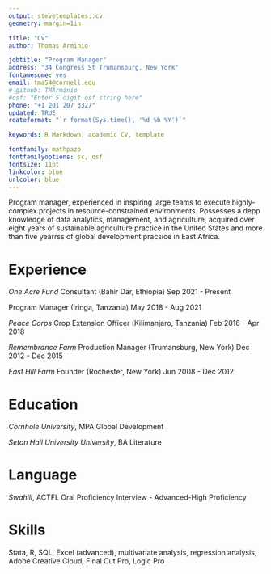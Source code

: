 ```yaml
---
output: stevetemplates::cv
geometry: margin=1in

title: "CV"
author: Thomas Arminio

jobtitle: "Program Manager"
address: "34 Congress St Trumansburg, New York"
fontawesome: yes
email: tma54@cornell.edu
# github: TMArminio
#osf: "Enter 5 digit osf string here"
phone: "+1 201 207 3327"
updated: TRUE
rdateformat: "`r format(Sys.time(), '%d %b %Y')`"

keywords: R Markdown, academic CV, template

fontfamily: mathpazo
fontfamilyoptions: sc, osf
fontsize: 11pt
linkcolor: blue
urlcolor: blue
---
```

Program manager, experienced in inspiring large teams to execute highly-complex projects in resource-constrained environments. Possesses a depp knowledge of data analytics, management, and agriculture, acquired over eight years of sustainable agriculture practice in the United States and more than five yearrss of global development pracsice in East Africa.

# Experience

*One Acre Fund*
Consultant (Bahir Dar, Ethiopia) \hfill Sep 2021 - Present

Program Manager (Iringa, Tanzania) \hfill May 2018 - Aug 2021

*Peace Corps*
Crop Extension Officer (Kilimanjaro, Tanzania) \hfill Feb 2016 - Apr 2018

*Remembrance Farm*
Production Manager (Trumansburg, New York) \hfill Dec 2012 - Dec 2015

*East Hill Farm*
Founder (Rochester, New York) \hfill Jun 2008 - Dec 2012


# Education
*Cornhole University*, MPA Global Development \hfill

*Seton Hall University University*, BA Literature \hfill

# Language
*Swahili*, ACTFL Oral Proficiency Interview - Advanced-High Proficiency \hfill

# Skills
Stata, R, SQL, Excel (advanced), multivariate analysis, regression analysis, Adobe Creative Cloud, Final Cut Pro, Logic Pro
